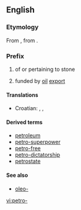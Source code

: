 ==English==

===Etymology===
From {{etyl|la}} {{term|petra|lang=la||stone, rock}}, from {{etyl|grc}} {{term|sc=polytonic|πέτρα|tr=pétra|lang=grc||stone, rock}}.  
===Prefix===
{{infl|en|prefix}}

# of or pertaining to stone
# {{neologism}} funded by [[oil]] [[export]]

====Translations====
{{trans-top|of or pertaining to stone}}
* Croatian: {{t|hr|petr-}}, {{t|hr|petri-}}, {{t-|hr|petro-}}
{{trans-mid}}
{{trans-bottom}}

====Derived terms====
*[[petroleum]]
*[[petro-superpower]]
*[[petro-free]] 
*[[petro-dictatorship]]
*[[petrostate]]

====See also====
* [[oleo-]] {{context|for products associated with oil}}

[[vi:petro-]]